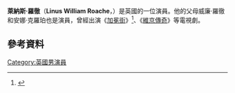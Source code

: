 {{noteTA<!-- 注意：兩岸三地名稱之間“;”前后不能留有空格，否則造成轉換失敗； -->
|G1=Show
|G2=Movie
|G3=地名
|G4=TV
|T=zh-tw:萊納斯·洛區;zh-hk:萊納斯·瑞切;zh-cn:莱纳斯·罗彻;
|1=zh-tw:萊納斯·洛區;zh-hk:萊納斯·瑞切;zh-cn:莱纳斯·罗彻;
}}
{{Infobox person
| name             = 萊納斯·洛區
| image            = 
| imagesize        =
| caption          =
| birth_name       = Linus William Roache
| birth_date       = {{Birth date and age|df=yes|1964|02|01}}
| birth_place      = 英格蘭蘭開夏郡[[曼徹斯特|曼徹斯特]]
| parents          = [[William_Roache|William Roache]]<br />[[Anna_Cropper|Anna Cropper]]
| death_date       =
| death_place      =
| occupation       = 演員
| years_active     = 1973–76<br />1985–現在
| spouse           = {{marriage|[[Rosalind_Bennett|Rosalind Bennett]]|2002}}
| awards           =
}}
'''萊納斯·羅徹'''（'''Linus William Roache'''，{{bd|1964年|2月1日}}）是英國的一位演員。他的父母威廉·羅徹和安娜·克羅珀也是演員，曾經出演《[[加冕街|加冕街]]》<ref>{{Cite web |url=http://www.filmreference.com/film/80/Linus-Roache.html |title=Linus Roache Biography (1964–)<!-- Bot generated title --> |accessdate=2016-03-22 |archive-date=2016-03-03 |archive-url=https://web.archive.org/web/20160303182228/http://www.filmreference.com/film/80/Linus-Roache.html |dead-url=no }}</ref>、《[[維京傳奇|維京傳奇]]》等電視劇。

==參考資料==
{{Reflist}}
{{衛星獎最佳男配角——電視劇、連續短劇與電視電影}}
[[Category:英國男演員|Category:英國男演員]]